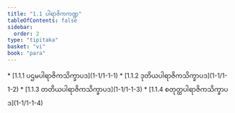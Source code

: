 ```yaml
---
title: "1.1 ပါရာဇိကကဏ္ဍ"
tableOfContents: false
sidebar:
  order: 2
type: "tipitaka"
basket: "vi"
book: "para"
---
```



<DynamicBreadcrumb />



<TableOfContents book="para" section="1.1">
* [1.1.1 ပဌမပါရာဇိကသိက္ခာပဒ](1-1/1-1-1)
* [1.1.2 ဒုတိယပါရာဇိကသိက္ခာပဒ](1-1/1-1-2)
* [1.1.3 တတိယပါရာဇိကသိက္ခာပဒ](1-1/1-1-3)
* [1.1.4 စတုတ္ထပါရာဇိကသိက္ခာပဒ](1-1/1-1-4)
</TableOfContents>